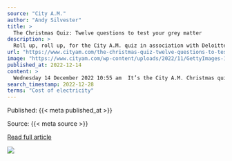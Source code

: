 ```yaml
---
source: "City A.M."
author: "Andy Silvester"
title: >
  The Christmas Quiz: Twelve questions to test your grey matter
description: >
  Roll up, roll up, for the City A.M. quiz in association with Deloitte's economics team. Twelve questions, all (just about) related to business and economics The post The Christmas Quiz: Twelve questions to test your grey matter appeared first on CityAM.
url: "https://www.cityam.com/the-christmas-quiz-twelve-questions-to-test-your-grey-matter/"
image: "https://www.cityam.com/wp-content/uploads/2022/11/GettyImages-1428658001.jpg"
published_at: 2022-12-14
content: >
  Wednesday 14 December 2022 10:55 am  It’s the City A.M. Christmas quiz!  It’s the Christmas Quiz you’ve been waiting for! Each year City A.M. publishes Deloitte’s economics team’s festive brainteaser… [+10289 chars]
search_timestamp: 2022-12-28
terms: "Cost of electricity"
---
```



Published: {{< meta published_at >}}


Source: {{< meta source >}}


[Read full article]({{< meta url >}}){target='_blank'}



![](`r rmarkdown::metadata$image[1]`)
